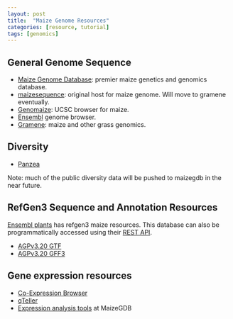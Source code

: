 ```yaml
---
layout: post
title:  "Maize Genome Resources"
categories: [resource, tutorial]
tags: [genomics]
---
```


## General Genome Sequence

 - [Maize Genome Database](http://maizegdb.org): premier maize genetics and genomics database.
 - [maizesequence](http://maizesequence.org): original host for maize
   genome. Will move to gramene eventually.
 - [Genomaize](http://genomaize.org): UCSC browser for maize.
 - [Ensembl](http://plants.ensembl.org/Zea_mays/Location/Genome) genome browser.
 - [Gramene](http://www.gramene.org): maize and other grass genomics.

## Diversity

 - [Panzea](http://www.panzea.org)

Note: much of the public diversity data will be pushed to maizegdb in
the near future.

## RefGen3 Sequence and Annotation Resources

[Ensembl plants](http://plants.ensembl.org/info/data/ftp/index.html)
has refgen3 maize resources. This database can also be
programmatically accessed using their
[REST API](http://beta.rest.ensembl.org).

 - [AGPv3.20 GTF](ftp://ftp.ensemblgenomes.org/pub/release-20/plants/gtf/zea_mays)
 - [AGPv3.20 GFF3](ftp://ftp.ensemblgenomes.org/pub/release-20/plants/gff3/zea_mays)

## Gene expression resources

- [Co-Expression Browser](http://csbio.cs.umn.edu/cob/#main)
- [qTeller](http://qteller.com/qteller3/)
- [Expression analysis tools](http://www.maizegdb.org/expression/expr_tools/expr_tools.php) at MaizeGDB
